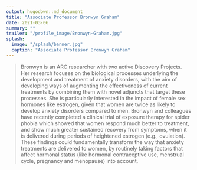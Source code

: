 ```yaml
---
output: hugodown::md_document
title: "Associate Professor Bronwyn Graham"
date: 2021-03-06
summary: ""
trailer: "/profile_image/Bronwyn-Graham.jpg"
splash:
  image: "/splash/banner.jpg"
  caption: "Associate Professor Bronwyn Graham"
---
```


> Bronwyn is an ARC researcher with two active Discovery Projects. Her research focuses on the biological processes underlying the development and treatment of anxiety disorders, with the aim of developing ways of augmenting the effectiveness of current treatments by combining them with novel adjuncts that target these processes. She is particularly interested in the impact of female sex hormones like estrogen, given that women are twice as likely to develop anxiety disorders compared to men. Bronwyn and colleagues have recently completed a clinical trial of exposure therapy for spider phobia which showed that women respond much better to treatment, and show much greater sustained recovery from symptoms, when it is delivered during periods of heightened estrogen (e.g., ovulation). These findings could fundamentally transform the way that anxiety treatments are delivered to women, by routinely taking factors that affect hormonal status (like hormonal contraceptive use, menstrual cycle, pregnancy and menopause) into account.

